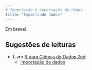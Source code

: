 ```yaml
---
# Importação e exportação de dados
title: "Importando dados"
---
```


Em breve!

<!-- - Importação e exportação de dados (txt, csv, excel, .rds, .dat) -->

<!-- - Visão geral de pacotes de dados -->

<!-- - Salvar dados localmente -->


## Sugestões de leituras

- Livro [R para Ciência de Dados 2ed](https://cienciadedatos.github.io/pt-r4ds/):
  - [Importação de dados](https://cienciadedatos.github.io/pt-r4ds/data-import.html)

